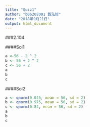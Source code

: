 ```yaml
---
title: "Quiz1"
author: "b06208001 龔泓愷"
date: "2018年9月21日"
output: html_document
---
```

###2.104

####Sol1
```r
a <-56 - 2 ^ 2
b <- 56 + 2 ^ 2
c <- 56 + 2
a
b
c
```

####Sol2
```r
a <- qnorm(0.025, mean = 56, sd = 2)
b <- qnorm(0.975, mean = 56, sd = 2)
c <- qnorm(0.84, mean = 56, sd = 2)
a
b
c
```